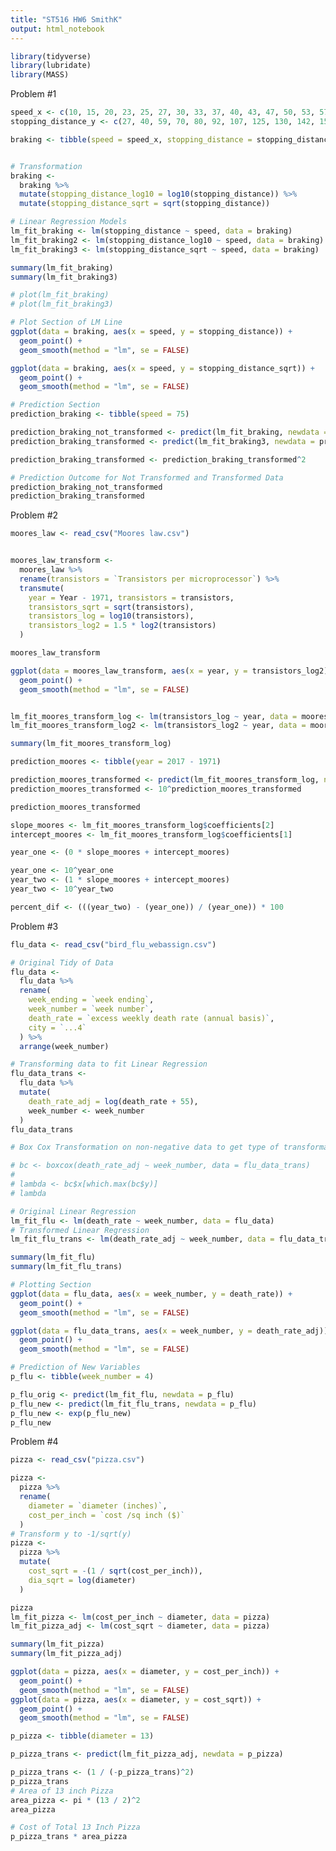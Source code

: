 ```yaml
---
title: "ST516 HW6 SmithK"
output: html_notebook
---
```



```r
library(tidyverse)
library(lubridate)
library(MASS)
```

Problem #1
```r
speed_x <- c(10, 15, 20, 23, 25, 27, 30, 33, 37, 40, 43, 47, 50, 53, 57, 60, 63, 67, 75, 80, 85, 90, 95, 100)
stopping_distance_y <- c(27, 40, 59, 70, 80, 92, 107, 125, 130, 142, 151, 175, 203, 230, 265, 295, 330, 380, 450, 515, 580, 645, 719, 794)

braking <- tibble(speed = speed_x, stopping_distance = stopping_distance_y)


# Transformation
braking <-
  braking %>%
  mutate(stopping_distance_log10 = log10(stopping_distance)) %>%
  mutate(stopping_distance_sqrt = sqrt(stopping_distance))

# Linear Regression Models
lm_fit_braking <- lm(stopping_distance ~ speed, data = braking)
lm_fit_braking2 <- lm(stopping_distance_log10 ~ speed, data = braking)
lm_fit_braking3 <- lm(stopping_distance_sqrt ~ speed, data = braking)

summary(lm_fit_braking)
summary(lm_fit_braking3)

# plot(lm_fit_braking)
# plot(lm_fit_braking3)

# Plot Section of LM Line
ggplot(data = braking, aes(x = speed, y = stopping_distance)) +
  geom_point() +
  geom_smooth(method = "lm", se = FALSE)

ggplot(data = braking, aes(x = speed, y = stopping_distance_sqrt)) +
  geom_point() +
  geom_smooth(method = "lm", se = FALSE)

# Prediction Section
prediction_braking <- tibble(speed = 75)

prediction_braking_not_transformed <- predict(lm_fit_braking, newdata = prediction_braking)
prediction_braking_transformed <- predict(lm_fit_braking3, newdata = prediction_braking)

prediction_braking_transformed <- prediction_braking_transformed^2

# Prediction Outcome for Not Transformed and Transformed Data
prediction_braking_not_transformed
prediction_braking_transformed
```


Problem #2
```r
moores_law <- read_csv("Moores law.csv")


moores_law_transform <-
  moores_law %>%
  rename(transistors = `Transistors per microprocessor`) %>%
  transmute(
    year = Year - 1971, transistors = transistors,
    transistors_sqrt = sqrt(transistors),
    transistors_log = log10(transistors),
    transistors_log2 = 1.5 * log2(transistors)
  )

moores_law_transform

ggplot(data = moores_law_transform, aes(x = year, y = transistors_log2)) +
  geom_point() +
  geom_smooth(method = "lm", se = FALSE)


lm_fit_moores_transform_log <- lm(transistors_log ~ year, data = moores_law_transform)
lm_fit_moores_transform_log2 <- lm(transistors_log2 ~ year, data = moores_law_transform)

summary(lm_fit_moores_transform_log)

prediction_moores <- tibble(year = 2017 - 1971)

prediction_moores_transformed <- predict(lm_fit_moores_transform_log, newdata = prediction_moores)
prediction_moores_transformed <- 10^prediction_moores_transformed

prediction_moores_transformed

slope_moores <- lm_fit_moores_transform_log$coefficients[2]
intercept_moores <- lm_fit_moores_transform_log$coefficients[1]

year_one <- (0 * slope_moores + intercept_moores)

year_one <- 10^year_one
year_two <- (1 * slope_moores + intercept_moores)
year_two <- 10^year_two

percent_dif <- (((year_two) - (year_one)) / (year_one)) * 100
```

Problem #3
```r
flu_data <- read_csv("bird_flu_webassign.csv")

# Original Tidy of Data
flu_data <-
  flu_data %>%
  rename(
    week_ending = `week ending`,
    week_number = `week number`,
    death_rate = `excess weekly death rate (annual basis)`,
    city = `...4`
  ) %>%
  arrange(week_number)

# Transforming data to fit Linear Regression
flu_data_trans <-
  flu_data %>%
  mutate(
    death_rate_adj = log(death_rate + 55),
    week_number <- week_number
  )
flu_data_trans

# Box Cox Transformation on non-negative data to get type of transformation

# bc <- boxcox(death_rate_adj ~ week_number, data = flu_data_trans)
#
# lambda <- bc$x[which.max(bc$y)]
# lambda

# Original Linear Regression
lm_fit_flu <- lm(death_rate ~ week_number, data = flu_data)
# Transformed Linear Regression
lm_fit_flu_trans <- lm(death_rate_adj ~ week_number, data = flu_data_trans)

summary(lm_fit_flu)
summary(lm_fit_flu_trans)

# Plotting Section
ggplot(data = flu_data, aes(x = week_number, y = death_rate)) +
  geom_point() +
  geom_smooth(method = "lm", se = FALSE)

ggplot(data = flu_data_trans, aes(x = week_number, y = death_rate_adj)) +
  geom_point() +
  geom_smooth(method = "lm", se = FALSE)

# Prediction of New Variables
p_flu <- tibble(week_number = 4)

p_flu_orig <- predict(lm_fit_flu, newdata = p_flu)
p_flu_new <- predict(lm_fit_flu_trans, newdata = p_flu)
p_flu_new <- exp(p_flu_new)
p_flu_new
```


Problem #4
```r
pizza <- read_csv("pizza.csv")

pizza <-
  pizza %>%
  rename(
    diameter = `diameter (inches)`,
    cost_per_inch = `cost /sq inch ($)`
  )
# Transform y to -1/sqrt(y)
pizza <-
  pizza %>%
  mutate(
    cost_sqrt = -(1 / sqrt(cost_per_inch)),
    dia_sqrt = log(diameter)
  )

pizza
lm_fit_pizza <- lm(cost_per_inch ~ diameter, data = pizza)
lm_fit_pizza_adj <- lm(cost_sqrt ~ diameter, data = pizza)

summary(lm_fit_pizza)
summary(lm_fit_pizza_adj)

ggplot(data = pizza, aes(x = diameter, y = cost_per_inch)) +
  geom_point() +
  geom_smooth(method = "lm", se = FALSE)
ggplot(data = pizza, aes(x = diameter, y = cost_sqrt)) +
  geom_point() +
  geom_smooth(method = "lm", se = FALSE)

p_pizza <- tibble(diameter = 13)

p_pizza_trans <- predict(lm_fit_pizza_adj, newdata = p_pizza)

p_pizza_trans <- (1 / (-p_pizza_trans)^2)
p_pizza_trans
# Area of 13 inch Pizza
area_pizza <- pi * (13 / 2)^2
area_pizza

# Cost of Total 13 Inch Pizza
p_pizza_trans * area_pizza
```
